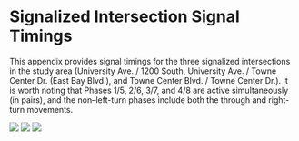 # Signalized Intersection Signal Timings {#sec-apdx-signal-timings}

This appendix provides signal timings for the three signalized intersections in the study area (University Ave. / 1200 South, University Ave. / Towne Center Dr. (East Bay Blvd.), and Towne Center Blvd. / Towne Center Dr.). It is worth noting that Phases 1/5, 2/6, 3/7, and 4/8 are active simultaneously (in pairs), and the non--left-turn phases include both the through and right-turn movements.

![](../../images/signal_timings/UA1200S.png)
![](../../images/signal_timings/UATCD.png)
![](../../images/signal_timings/TCBTCD.png)
